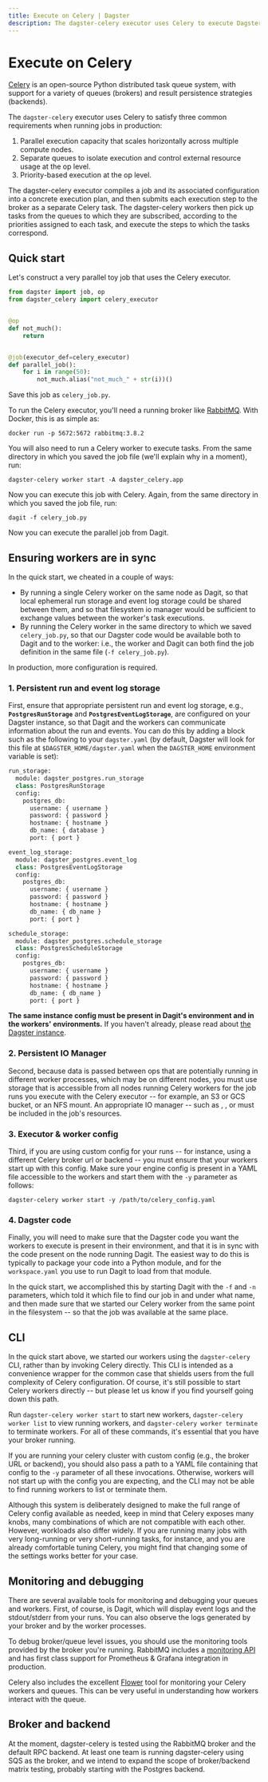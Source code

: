 ```yaml
---
title: Execute on Celery | Dagster
description: The dagster-celery executor uses Celery to execute Dagster ops.
---
```


# Execute on Celery

[Celery](http://www.celeryproject.org/) is an open-source Python distributed task queue system, with support for a variety of queues (brokers) and result persistence strategies (backends).

The `dagster-celery` executor uses Celery to satisfy three common requirements when running jobs in production:

1. Parallel execution capacity that scales horizontally across multiple compute nodes.
2. Separate queues to isolate execution and control external resource usage at the op level.
3. Priority-based execution at the op level.

The dagster-celery executor compiles a job and its associated configuration into a concrete execution plan, and then submits each execution step to the broker as a separate Celery task. The dagster-celery workers then pick up tasks from the queues to which they are subscribed, according to the priorities assigned to each task, and execute the steps to which the tasks correspond.

## Quick start

Let's construct a very parallel toy job that uses the Celery executor.

```python file=/deploying/celery_job.py
from dagster import job, op
from dagster_celery import celery_executor


@op
def not_much():
    return


@job(executor_def=celery_executor)
def parallel_job():
    for i in range(50):
        not_much.alias("not_much_" + str(i))()
```

Save this job as `celery_job.py`.

To run the Celery executor, you'll need a running broker like [RabbitMQ](https://www.rabbitmq.com/). With Docker, this is as simple as:

```shell
docker run -p 5672:5672 rabbitmq:3.8.2
```

You will also need to run a Celery worker to execute tasks. From the same directory in which you saved the job file (we'll explain why in a moment), run:

```shell
dagster-celery worker start -A dagster_celery.app
```

Now you can execute this job with Celery. Again, from the same directory in which you saved the job file, run:

```shell
dagit -f celery_job.py
```

Now you can execute the parallel job from Dagit.

## Ensuring workers are in sync

In the quick start, we cheated in a couple of ways:

- By running a single Celery worker on the same node as Dagit, so that local ephemeral run storage and event log storage could be shared between them, and so that filesystem io manager would be sufficient to exchange values between the worker's task executions.
- By running the Celery worker in the same directory to which we saved `celery_job.py`, so that our Dagster code would be available both to Dagit and to the worker: i.e., the worker and Dagit can both find the job definition in the same file (`-f celery_job.py`).

In production, more configuration is required.

### 1. Persistent run and event log storage

First, ensure that appropriate persistent run and event log storage, e.g., **`PostgresRunStorage`** and **`PostgresEventLogStorage`**, are configured on your Dagster instance, so that Dagit and the workers can communicate information about the run and events. You can do this by adding a block such as the following to your `dagster.yaml` (by default, Dagster will look for this file at `$DAGSTER_HOME/dagster.yaml` when the `DAGSTER_HOME` environment variable is set):

```python file=/deploying/dagster-pg.yaml
run_storage:
  module: dagster_postgres.run_storage
  class: PostgresRunStorage
  config:
    postgres_db:
      username: { username }
      password: { password }
      hostname: { hostname }
      db_name: { database }
      port: { port }

event_log_storage:
  module: dagster_postgres.event_log
  class: PostgresEventLogStorage
  config:
    postgres_db:
      username: { username }
      password: { password }
      hostname: { hostname }
      db_name: { db_name }
      port: { port }

schedule_storage:
  module: dagster_postgres.schedule_storage
  class: PostgresScheduleStorage
  config:
    postgres_db:
      username: { username }
      password: { password }
      hostname: { hostname }
      db_name: { db_name }
      port: { port }
```

**The same instance config must be present in Dagit's environment and in the workers' environments.** If you haven't already, please read about [the Dagster instance](/deployment/dagster-instance).

### 2. Persistent IO Manager

Second, because data is passed between ops that are potentially running in different worker processes, which may be on different nodes, you must use storage that is accessible from all nodes running Celery workers for the job runs you execute with the Celery executor -- for example, an S3 or GCS bucket, or an NFS mount. An appropriate IO manager -- such as <PyObject module="dagster_aws.s3" object="s3_pickle_io_manager"/> , <PyObject module="dagster_azure.adls2" object="adls2_pickle_io_manager"/> , or <PyObject module="dagster_gcp.gcs" object="gcs_pickle_io_manager"/> must be included in the job's resources.

### 3. Executor & worker config

Third, if you are using custom config for your runs -- for instance, using a different Celery broker url or backend -- you must ensure that your workers start up with this config. Make sure your engine config is present in a YAML file accessible to the workers and start them with the `-y` parameter as follows:

```shell
dagster-celery worker start -y /path/to/celery_config.yaml
```

### 4. Dagster code

Finally, you will need to make sure that the Dagster code you want the workers to execute is present in their environment, and that it is in sync with the code present on the node running Dagit. The easiest way to do this is typically to package your code into a Python module, and for the `workspace.yaml` you use to run Dagit to load from that module.

In the quick start, we accomplished this by starting Dagit with the `-f` and `-n` parameters, which told it which file to find our job in and under what name, and then made sure that we started our Celery worker from the same point in the filesystem -- so that the job was available at the same place.

## CLI

In the quick start above, we started our workers using the `dagster-celery` CLI, rather than by invoking Celery directly. This CLI is intended as a convenience wrapper for the common case that shields users from the full complexity of Celery configuration. Of course, it's still possible to start Celery workers directly -- but please let us know if you find yourself going down this path.

Run `dagster-celery worker start` to start new workers, `dagster-celery worker list` to view running workers, and `dagster-celery worker terminate` to terminate workers. For all of these commands, it's essential that you have your broker running.

If you are running your celery cluster with custom config (e.g., the broker URL or backend), you should also pass a path to a YAML file containing that config to the `-y` parameter of all these invocations. Otherwise, workers will not start up with the config you are expecting, and the CLI may not be able to find running workers to list or terminate them.

Although this system is deliberately designed to make the full range of Celery config available as needed, keep in mind that Celery exposes many knobs, many combinations of which are not compatible with each other. However, workloads also differ widely. If you are running many jobs with very long-running or very short-running tasks, for instance, and you are already comfortable tuning Celery, you might find that changing some of the settings works better for your case.

## Monitoring and debugging

There are several available tools for monitoring and debugging your queues and workers. First, of course, is Dagit, which will display event logs and the stdout/stderr from your runs. You can also observe the logs generated by your broker and by the worker processes.

To debug broker/queue level issues, you should use the monitoring tools provided by the broker you're running. RabbitMQ includes a [monitoring API](https://www.rabbitmq.com/monitoring.html) and has first class support for Prometheus & Grafana integration in production.

Celery also includes the excellent [Flower](https://flower.readthedocs.io/en/latest/) tool for monitoring your Celery workers and queues. This can be very useful in understanding how workers interact with the queue.

## Broker and backend

At the moment, dagster-celery is tested using the RabbitMQ broker and the default RPC backend. At least one team is running dagster-celery using SQS as the broker, and we intend to expand the scope of broker/backend matrix testing, probably starting with the Postgres backend.
